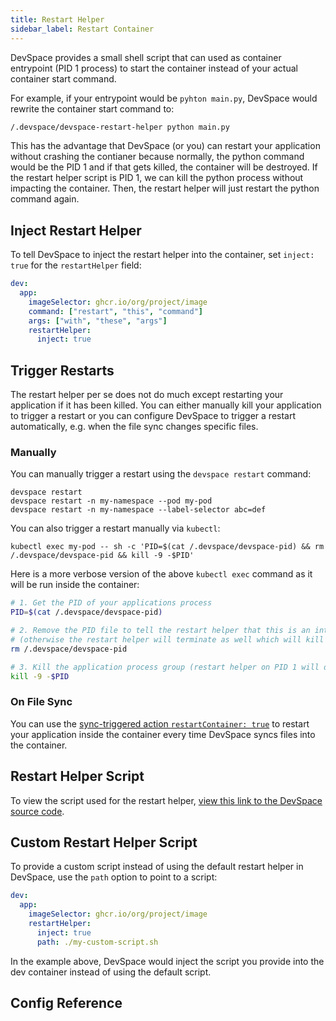 ```yaml
---
title: Restart Helper
sidebar_label: Restart Container
---
```



DevSpace provides a small shell script that can used as container entrypoint (PID 1 process) to start the container instead of your actual container start command.

For example, if your entrypoint would be `pyhton main.py`, DevSpace would rewrite the container start command to:
```bash
/.devspace/devspace-restart-helper python main.py
```

This has the advantage that DevSpace (or you) can restart your application without crashing the contianer because normally, the python command would be the PID 1 and if that gets killed, the container will be destroyed. If the restart helper script is PID 1, we can kill the python process without impacting the container. Then, the restart helper will just restart the python command again.


## Inject Restart Helper
To tell DevSpace to inject the restart helper into the container, set `inject: true` for the `restartHelper` field:

```yaml title=devspace.yaml
dev:
  app:
    imageSelector: ghcr.io/org/project/image
    command: ["restart", "this", "command"]
    args: ["with", "these", "args"]
    restartHelper:
      inject: true
```


## Trigger Restarts
The restart helper per se does not do much except restarting your application if it has been killed. You can either manually kill your application to trigger a restart or you can configure DevSpace to trigger a restart automatically, e.g. when the file sync changes specific files.

### Manually
You can manually trigger a restart using the `devspace restart` command:
```
devspace restart
devspace restart -n my-namespace --pod my-pod
devspace restart -n my-namespace --label-selector abc=def
```

You can also trigger a restart manually via `kubectl`:
```
kubectl exec my-pod -- sh -c 'PID=$(cat /.devspace/devspace-pid) && rm /.devspace/devspace-pid && kill -9 -$PID' 
```

Here is a more verbose version of the above `kubectl exec` command as it will be run inside the container:
```bash
# 1. Get the PID of your applications process
PID=$(cat /.devspace/devspace-pid)

# 2. Remove the PID file to tell the restart helper that this is an intended restart
# (otherwise the restart helper will terminate as well which will kill the container)
rm /.devspace/devspace-pid

# 3. Kill the application process group (restart helper on PID 1 will detect this and restart it again)
kill -9 -$PID
```

### On File Sync
You can use the [sync-triggered action `restartContainer: true`](./file-sync#restart-container) to restart your application inside the container every time DevSpace syncs files into the container.


## Restart Helper Script
To view the script used for the restart helper, [view this link to the DevSpace source code](https://github.com/loft-sh/devspace/blob/main/pkg/devspace/build/builder/restart/restart.go#L33-L123).


## Custom Restart Helper Script
To provide a custom script instead of using the default restart helper in DevSpace, use the `path` option to point to a script:

```yaml title=devspace.yaml
dev:
  app:
    imageSelector: ghcr.io/org/project/image
    restartHelper:
      inject: true
      path: ./my-custom-script.sh
```

In the example above, DevSpace would inject the script you provide into the dev container instead of using the default script.


## Config Reference

<ConfigPartial/>
